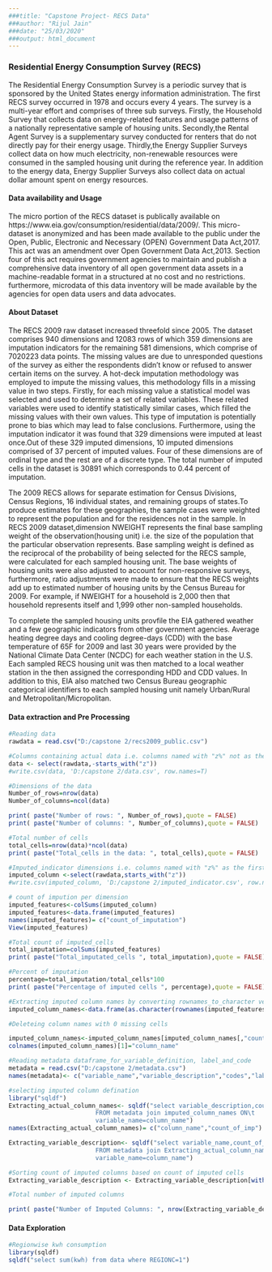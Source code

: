 ---
###title: "Capstone Project- RECS Data"
###author: "Rijul Jain"
###date: "25/03/2020"
###output: html_document
---
### Residential Energy Consumption Survey (RECS)

The Residential Energy Consumption Survey is a periodic survey that is sponsored by the United States energy information administration. The first RECS survey occurred in 1978 and occurs every 4 years. The survey is a multi-year effort and comprises of three sub surveys. Firstly, the Household Survey that collects data on energy-related features and usage patterns of a nationally representative sample of housing units. Secondly,the Rental Agent Survey is a supplementary survey conducted for renters that do not directly pay for their energy usage. Thirdly,the Energy Supplier Surveys collect data on how much electricity, non-renewable resources were consumed in the sampled housing unit during the reference year. In addition to the energy data, Energy Supplier Surveys also collect data on actual dollar amount spent on energy resources. 

#### Data availability and Usage

The micro portion of the RECS dataset is publically available on https://www.eia.gov/consumption/residential/data/2009/. This micro-dataset is anonymized and has been made available to the public under the Open, Public, Electronic and Necessary (OPEN) Government Data Act,2017. This act was an amendment over Open Government Data Act,2013. Section four of this act requires government agencies to maintain and publish a comprehensive data inventory of all open government data assets in a machine-readable format in a structured at no cost and no restrictions. furthermore, microdata of this data inventory will be made available by the agencies for open data users and data advocates.

#### About Dataset

The RECS 2009 raw dataset increased threefold since 2005. The dataset comprises 940 dimensions and 12083 rows of which 359 dimensions are imputation indicators for the remaining 581 dimensions, which comprise of 7020223 data points. The missing values are due to unresponded questions of the survey as either the respondents didn’t know or refused to answer certain items on the survey. A hot-deck imputation methodology was employed to impute the missing values, this methodology fills in a missing value in two steps. Firstly, for each missing value a statistical model was selected and used to determine a set of related variables. These related variables were used to identify statistically similar cases, which filled the missing values with their own values. This type of imputation is potentially prone to bias which may lead to false conclusions. Furthermore, using the imputation indicator it was found that 329 dimensions were imputed at least once.Out of these 329 imputed dimensions, 10 imputed dimensions comprised of 37 percent of imputed values. Four of these dimensions are of ordinal type and the rest are of a discrete type. The total number of imputed cells in the dataset is 30891 which corresponds to 0.44 percent of imputation.


The 2009 RECS allows for separate estimation for Census Divisions, Census Regions, 16 individual states, and remaining groups of states.To produce estimates for these geographies, the sample cases were weighted to represent the population and for the residences not in the sample. In RECS 2009 dataset,dimension NWEIGHT represents the final base sampling weight of the observation(housing unit) i.e. the size of the population that the particular observation represents. Base sampling weight is defined as the reciprocal of the probability of being selected for the RECS sample, were calculated for each sampled housing unit. The base weights of housing units were also adjusted to account for non-responsive surveys, furthermore, ratio adjustments were made to ensure that the RECS weights add up to estimated number of housing units by the Census Bureau for 2009. For example, if NWEIGHT for a household is 2,000 then that household represents itself and 1,999 other non-sampled households.  


To complete the sampled housing units provfile the EIA gathered weather and a few geographic indicators from other government agencies. Average heating degree days and cooling degree-days (CDD) with the base temperature of 65F for 2009 and last 30 years were provided by the National Climate Data Center (NCDC) for each weather station in the U.S. Each sampled RECS housing unit was then matched to a local weather station in the then assigned the corresponding HDD and CDD values. In addition to this, EIA also matched two Census Bureau geographic categorical identifiers to each sampled housing unit namely Urban/Rural and Metropolitan/Micropolitan.


#### Data extraction and Pre Processing

```{r eval=FALSE} 
#Reading data
rawdata = read.csv("D:/capstone 2/recs2009_public.csv")

```

```{r eval=FALSE} 
#Columns containing actual data i.e. columns named with "z%" not as the first character
data <- select(rawdata,-starts_with("z"))
#write.csv(data, 'D:/capstone 2/data.csv', row.names=T)
```

```{r eval=FALSE} 
#Dimensions of the data
Number_of_rows=nrow(data)
Number_of_columns=ncol(data)

print( paste("Number of rows: ", Number_of_rows),quote = FALSE)
print( paste("Number of columns: ", Number_of_columns),quote = FALSE)
```

```{r eval=FALSE} 
#Total number of cells
total_cells=nrow(data)*ncol(data)
print( paste("Total_cells in the data: ", total_cells),quote = FALSE)
```



```{r eval=FALSE} 
#Imputed_indicator dimensions i.e. columns named with "z%" as the first character
imputed_column <-select(rawdata,starts_with("z"))
#write.csv(imputed_column, 'D:/capstone 2/imputed_indicator.csv', row.names=T)
```





```{r eval=FALSE} 
# count of impution per dimension 
imputed_features<-colSums(imputed_column)
imputed_features<-data.frame(imputed_features)
names(imputed_features)= c("count_of_imputation")
View(imputed_features)
```

```{r eval=FALSE} 
#Total count of imputed_cells
total_imputation=colSums(imputed_features)
print( paste("Total_imputated_cells ", total_imputation),quote = FALSE)
```



```{r eval=FALSE} 
#Percent of imputation
percentage=total_imputation/total_cells*100
print( paste("Percentage of imputed cells ", percentage),quote = FALSE)
```



```{r eval=FALSE} 
#Extracting imputed column names by converting rownames_to_character vector
imputed_column_names<-data.frame(as.character(rownames(imputed_features)),imputed_features)
```

```{r eval=FALSE} 
#Deleteing column names with 0 missing cells

imputed_column_names<-imputed_column_names[imputed_column_names[,"count_of_imputation"] != 0,]
colnames(imputed_column_names)[1]="column_name"
```

```{r eval=FALSE} 
#Reading metadata dataframe_for_variable_definition, label_and_code
metadata = read.csv("D:/capstone 2/metadata.csv")
names(metadata)<- c("variable_name","variable_description","codes","label")
```

```{r eval=FALSE} 
#selecting imputed column defination
library("sqldf")
Extracting_actual_column_names<- sqldf("select variable_description,count_of_imputation \t
                        FROM metadata join imputed_column_names ON\t
                        variable_name=column_name")
names(Extracting_actual_column_names)= c("column_name","count_of_imp")

Extracting_variable_description<- sqldf("select variable_name,count_of_imp,label,codes\t
                        FROM metadata join Extracting_actual_column_names ON\t
                        variable_name=column_name")
```

```{r eval=FALSE} 
#Sorting count of imputed columns based on count of imputed cells
Extracting_variable_description <- Extracting_variable_description[with(Extracting_variable_description, order(-count_of_imp)), ]


```

```{r eval=FALSE} 
#Total number of imputed columns 

print( paste("Number of Imputed Columns: ", nrow(Extracting_variable_description)))
```

#### Data Exploration

```{r eval=FALSE} 
#Regionwise kwh consumption
library(sqldf)
sqldf("select sum(kwh) from data where REGIONC=1")
```







